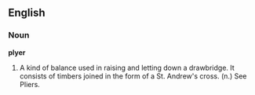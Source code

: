 ==English==

===Noun===

'''plyer'''

#A kind of balance used in raising and letting down a drawbridge. It consists of timbers joined in the form of a St. Andrew's cross.    (n.) See Pliers.